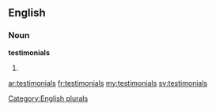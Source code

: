 ==English==

===Noun===
'''testimonials'''

# {{plural of|[[testimonial]]}}

[[Category:English plurals]]

[[ar:testimonials]]
[[fr:testimonials]]
[[my:testimonials]]
[[sv:testimonials]]